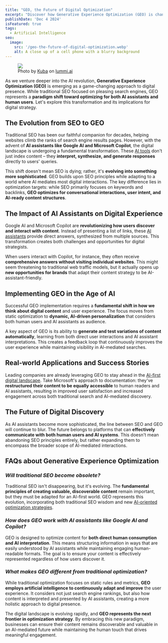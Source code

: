 ```yaml
---
title: "GEO, the Future of Digital Optimization"
excerpt: "Discover how Generative Experience Optimization (GEO) is changing digital strategy by bridging SEO and AI assistants for enhanced UX and visibility."
publishDate: 'Dec 4 2024'
isFeatured: true
tags:
  - Artificial Intelligence
seo:
  image:
    src: '/geo-the-future-of-digital-optimization.webp'
    alt: A close up of a cell phone with a blurry background
---
```


<figure>
  <Image 
    id="cover-img" 
    src={coverImage} 
    loading="eager" 
    priority={true} 
  />
  <figcaption>
    Photo by <a href="https://www.lummi.ai/creator/kubadesign">Kuba</a> on <a href="https://www.lummi.ai/">lummi.ai</a>
  </figcaption>
</figure>

As we venture deeper into the AI revolution, **Generative Experience Optimization (GEO)** is emerging as a game-changing approach to digital presence. While traditional SEO focused on pleasing search engines, GEO represents a **paradigm shift toward optimizing for both AI assistants and human users**. Let's explore this transformation and its implications for digital strategy.

## The Evolution from SEO to GEO

Traditional SEO has been our faithful companion for decades, helping websites climb the ranks of search engine results pages. However, with the advent of **AI assistants like Google AI and Microsoft Copilot**, the digital landscape is undergoing a fundamental transformation. These [AI tools](https://www.serp-secrets.com/blog/ai-and-ml-what-are-the-differences/) don't just index content – they **interpret, synthesize, and generate responses** directly to users' queries.

This shift doesn't mean SEO is dying; rather, it's **evolving into something more sophisticated**. GEO builds upon SEO principles while adapting to a world where AI mediates most digital interactions. The key difference lies in optimization targets: while SEO primarily focuses on keywords and backlinks, **GEO optimizes for conversational interactions, user intent, and AI-ready content structures**.

## The Impact of AI Assistants on Digital Experience

Google AI and Microsoft Copilot are **revolutionizing how users discover and interact with content**. Instead of presenting a list of links, these [AI assistants](https://www.serp-secrets.com/blog/what-is-googles-search-generative-experience/) provide direct answers, synthesized from multiple sources. This transformation creates both challenges and opportunities for digital strategists.

When users interact with Copilot, for instance, they often receive **comprehensive answers without visiting individual websites**. This might seem threatening to traditional web traffic models, but it actually opens up **new opportunities for brands** that adapt their content strategy to be AI-assistant-friendly.

## Implementing GEO in the Age of AI

Successful GEO implementation requires a **fundamental shift in how we think about digital content** and user experience. The focus moves from static optimization to **dynamic, AI-driven personalization** that considers both human users and AI assistants as audience.

A key aspect of GEO is its ability to **generate and test variations of content automatically**, learning from both direct user interactions and AI assistant interpretations. This creates a feedback loop that continuously improves the user experience while maintaining visibility in AI-mediated searches.

## Real-world Applications and Success Stories

Leading companies are already leveraging GEO to stay ahead in the [AI-first digital landscape](https://www.serp-secrets.com/blog/the-future-of-seo-if-chatgpt-kills-search-engines/). Take Microsoft's approach to documentation: they've **restructured their content to be equally accessible** to human readers and AI assistants, resulting in improved user satisfaction and increased engagement across both traditional search and AI-mediated discovery.

## The Future of Digital Discovery

As AI assistants become more sophisticated, the line between SEO and GEO will continue to blur. The future belongs to platforms that can **effectively communicate with both human users and AI systems**. This doesn't mean abandoning SEO principles entirely, but rather expanding them to encompass the broader scope of AI-mediated interactions.

## FAQs about Generative Experience Optimization

### _Will traditional SEO become obsolete?_
Traditional SEO isn't disappearing, but it's evolving. The **fundamental principles of creating valuable, discoverable content** remain important, but they must be adapted for an AI-first world. GEO represents this evolution, incorporating both traditional SEO wisdom and new [AI-oriented optimization strategies](https://www.serp-secrets.com/blog/optimizing-content-for-google-search-generative-experience/).

### _How does GEO work with AI assistants like Google AI and Copilot?_
GEO is designed to optimize content for **both direct human consumption and AI interpretation**. This means structuring information in ways that are easily understood by AI assistants while maintaining engaging human-readable formats. The goal is to ensure your content is effectively represented regardless of how users discover it.

### _What makes GEO different from traditional optimization?_
While traditional optimization focuses on static rules and metrics, **GEO employs artificial intelligence to continuously adapt and improve** the user experience. It considers not just search engine rankings, but also how content is interpreted and presented by AI assistants, creating a more holistic approach to digital presence.

The digital landscape is evolving rapidly, and **GEO represents the next frontier in optimization strategy**. By embracing this new paradigm, businesses can ensure their content remains discoverable and valuable in an AI-mediated future while maintaining the human touch that drives meaningful engagement.